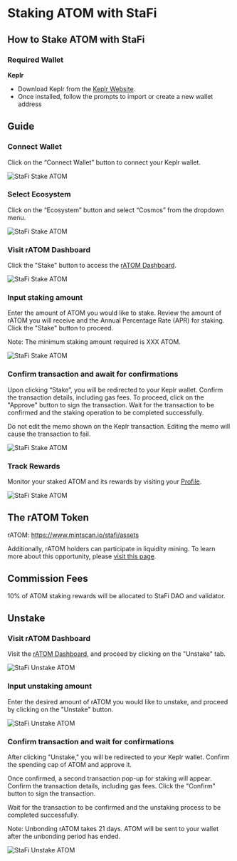 # Staking ATOM with StaFi


## How to Stake ATOM with StaFi

### Required Wallet

**Keplr**

- Download Keplr from the [Keplr Website](https://www.keplr.app/).
- Once installed, follow the prompts to import or create a new wallet address

<Steps>

## Guide

### Connect Wallet

Click on the “Connect Wallet” button to connect your Keplr wallet.

![StaFi Stake ATOM](/image/stakingunstakingcosmosatom_1-new.png)

### Select Ecosystem

Click on the “Ecosystem” button and select “Cosmos” from the dropdown menu.

![StaFi Stake ATOM](/image/stakingunstakingcosmosatom_2-new.png)

### Visit rATOM Dashboard

Click the "Stake" button to access the [rATOM Dashboard](https://app.stafi.io/gallery/cosmos/ATOM).

![StaFi Stake ATOM](/image/stakingunstakingcosmosatom_3.png)

### Input staking amount

Enter the amount of ATOM you would like to stake. Review the amount of rATOM you will receive and the Annual Percentage Rate (APR) for staking. Click the "Stake" button to proceed.

<Callout type="info">
Note: The minimum staking amount required is XXX ATOM.
<Callout>

![StaFi Stake ATOM](/image/stakingunstakingcosmosatom_4.png)

### Confirm transaction and await for confirmations

Upon clicking “Stake”, you will be redirected to your Keplr wallet. Confirm the transaction details, including gas fees. To proceed, click on the "Approve" button to sign the transaction. Wait for the transaction to be confirmed and the staking operation to be completed successfully.

<Callout type="info">
Do not edit the memo shown on the Keplr transaction. Editing the memo will cause the transaction to fail.
</Callout>

![StaFi Stake ATOM](/image/stakingunstakingcosmosatom_5.png)

### Track Rewards

Monitor your staked ATOM and its rewards by visiting your [Profile](https://app.stafi.io/profile/cosmos).

![StaFi Stake ATOM](/image/stakingunstakingcosmosatom_6.png)

</Steps>

## The rATOM Token

rATOM: https://www.mintscan.io/stafi/assets

Additionally, rATOM holders can participate in liquidity mining. To learn more about this opportunity, please [visit this page](https://app.stafi.io/rpool?program=lp).

## Commission Fees

10% of ATOM staking rewards will be allocated to StaFi DAO and validator.

## Unstake

<Steps>

### Visit rATOM Dashboard

Visit the [rATOM Dashboard](https://app.stafi.io/gallery/cosmos/ATOM), and proceed by clicking on the "Unstake" tab.

![StaFi Unstake ATOM](/image/stakingunstakingcosmosatom_7.png)

### Input unstaking amount

Enter the desired amount of rATOM you would like to unstake, and proceed by clicking on the "Unstake" button.

![StaFi Unstake ATOM](/image/stakingunstakingcosmosatom_8.png)

### Confirm transaction and wait for confirmations

After clicking "Unstake," you will be redirected to your Keplr wallet. Confirm the spending cap of ATOM and approve it.

Once confirmed, a second transaction pop-up for staking will appear. Confirm the transaction details, including gas fees. Click the "Confirm" button to sign the transaction. 

Wait for the transaction to be confirmed and the unstaking process to be completed successfully.

<Callout type="info">
Note: Unbonding rATOM takes 21 days. ATOM will be sent to your wallet after the unbonding period has ended.
</Callout>

![StaFi Unstake ATOM](/image/stakingunstakingcosmosatom_9.png)
</Steps>
